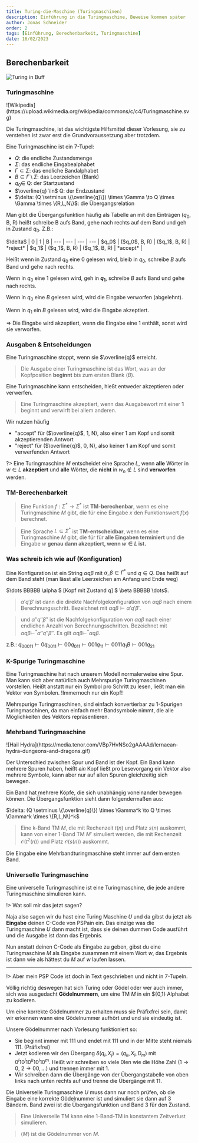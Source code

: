 ```yaml
---
title: Turing-die-Maschine (Turingmaschinen)
description: Einführung in die Turingmaschine, Beweise kommen später
author: Jonas Schneider
order: 2
tags: [Einführung, Berechenbarkeit, Turingmaschine]
date: 16/02/2023
---
```


## Berechenbarkeit

![Turing in Buff](/teaching-assets/scil/maschine-turing.png)


### Turingmaschine

<div className="center">
  ![Wikipedia](https://upload.wikimedia.org/wikipedia/commons/c/c4/Turingmaschine.svg)
</div>

Die Turingmaschine, ist das wichtigste Hilfsmittel dieser Vorlesung, sie zu verstehen ist zwar erst die Grundvoraussetzung aber trotzdem.

Eine Turingmaschine ist ein 7-Tupel:
- *Q*: die endliche Zustandsmenge
- $\Sigma$: das endliche Eingabealphabet
- $\Gamma \subset \Sigma$: das endliche Bandalphabet
- $B \in \Gamma \setminus \Sigma$: das Leerzeichen (Blank)
- $q_0 \in$ Q: der Startzustand
- $\overline{q} \in$ Q: der Endzustand
- $\delta: (Q \setminus \{\overline{q}\}) \times \Gamma \to Q \times \Gamma \times \{R,L,N\}$: die Übergangsrelation
  
Man gibt die Übergangsfunktion häufig als Tabelle an mit den Einträgen ($q_0$, B, R) heißt schreibe B aufs Band, gehe nach rechts auf dem Band und geh in Zustand $q_0$. Z.B.:

<div className="center">
$\delta$ | 0 | 1 | B |
--- | --- | --- | --- |
$q_0$ | ($q_0$, B, R) | ($q_1$, B, R) | *reject* |
$q_1$ | ($q_1$, B, R) | ($q_1$, B, R) | *accept* |
</div>

Heißt wenn in Zustand $q_0$ eine 0 gelesen wird, bleib in $q_0$, schreibe $B$ aufs Band und gehe nach rechts. 

Wenn in $q_0$ eine 1 gelesen wird, geh in **$q_1$**, schreibe $B$ aufs Band und gehe nach rechts. 

Wenn in $q_0$ eine $B$ gelesen wird, wird die Eingabe verworfen (abgelehnt). 

Wenn in $q_1$ ein $B$ gelesen wird, wird die Eingabe akzeptiert.

$\Longrightarrow$ Die Eingabe wird akzeptiert, wenn die Eingabe eine 1 enthält, sonst wird sie verworfen.

### Ausgaben & Entscheidungen

Eine Turingmaschine stoppt, wenn sie $\overline{q}$ erreicht. 

> Die Ausgabe einer Turingmaschine ist das Wort, was an der Kopfposition **beginnt** bis zum ersten Blank ($B$).

Eine Turingmaschine kann entscheiden, hießt entweder akzeptieren oder verwerfen.

> Eine Turingmaschine akzeptiert, wenn das Ausgabewort mit einer **1** beginnt und verwirft bei allem anderen.

Wir nutzen häufig

- "accept" für ($\overline{q}$, 1, N), also einer 1 am Kopf und somit akzeptierenden Antwort
- "reject" für ($\overline{q}$, 0, N), also keiner 1 am Kopf und somit verwerfenden Antwort

?> Eine Turingmaschine $M$ entscheidet eine Sprache $L$, wenn **alle** Wörter in $w \in L$ **akzeptiert** und **alle** Wörter, die **nicht** in $w_n \notin L$ sind **verworfen** werden.

### TM-Berechenbarkeit

> Eine Funktion $f: \Sigma^* \to \Sigma^*$ ist **TM-berechenbar**, wenn es eine Turingmaschine $M$ gibt, die für eine Eingabe $x$ den Funktionswert $f(x)$ berechnet.

> Eine Sprache $L \subseteq \Sigma^*$ ist **TM-entscheidbar**, wenn es eine Turingmaschine $M$ gibt, die für für **alle Eingaben terminiert** und die Eingabe $w$ **genau dann akzeptiert, wenn $w \in L$ ist.**

### Was schreib ich wie auf (Konfiguration)

Eine Konfiguration ist ein String $\alpha q \beta$ mit $\alpha, \beta \in \Gamma^*$ und $q \in Q$.
Das heißt auf dem Band steht (man lässt alle Leerzeichen am Anfang und Ende weg) 

$\dots BBBBB \alpha $ [Kopf mit Zustand q] $ \beta BBBBB \dots$. 


> $\alpha' q' \beta'$ ist dann die direkte Nachfolgekonfiguration von $\alpha q \beta$ nach einem Berechnungsschritt. Bezeichnet mit $\alpha q \beta \vdash \alpha' q' \beta'$.

> und $\alpha'' q'' \beta''$ ist die Nachfolgekonfiguration von $\alpha q \beta$ nach einer endlichen Anzahl von Berechnungsschritten. Bezeichnet mit $\alpha q \beta \vdash^* \alpha'' q'' \beta''$. Es gilt $\alpha q \beta \vdash^* \alpha q \beta$.

z.B.: $q_00011 \vdash 0q_0011 \vdash 00q_011 \vdash 001q_11 \vdash 0011q_1B \vdash 001q_21$

### K-Spurige Turingmaschine
Eine Turingmaschine hat nach unserem Modell normalerweise eine Spur. Man kann sich aber natürlich auch Mehrspurige Turingmaschinen vorstellen. 
Heißt anstatt nur ein Symbol pro Schritt zu lesen, ließt man ein Vektor von Symbolen. !Immernoch nur ein Kopf!

Mehrspurige Turingmaschinen, sind einfach konvertierbar zu 1-Spurigen Turingmaschinen, da man einfach mehr Bandsymbole nimmt, die alle Möglichkeiten des Vektors repräsentieren.

### Mehrband Turingmaschine

<div className="center">
![Hail Hydra](https://media.tenor.com/VBp7HvNSo2gAAAAd/lernaean-hydra-dungeons-and-dragons.gif)
</div>

Der Unterschied zwischen Spur und Band ist der Kopf. Ein Band kann mehrere Spuren haben, heißt *ein* Kopf ließt pro Lesevorgang ein Vektor also mehrere Symbole, kann aber nur auf allen Spuren gleichzeitig sich bewegen.

Ein Band hat mehrere Köpfe, die sich unabhängig voneinander bewegen können. Die Übergangsfunktion sieht dann folgendermaßen aus:

<div className="center">
  $\delta: (Q \setminus \{\overline{q}\}) \times \Gamma^k \to Q \times \Gamma^k \times \{R,L,N\}^k$
</div>

> Eine k-Band TM $M$, die mit Rechenzeit $t(n)$ und Platz $s(n)$ auskommt, kann von einer 1-Band TM $M'$ simuliert werden, die mit Rechenzeit $\mathcal{O}(t^2(n))$ und Platz $\mathcal{O}(s(n))$ auskommt.

Die Eingabe eine Mehrbandturingmaschine steht immer auf dem ersten Band.

### Universelle Turingmaschine

Eine universelle Turingmaschine ist eine Turingmaschine, die jede andere Turingmaschine simulieren kann.

!> Wat soll mir das jetzt sagen?

Naja also sagen wir du hast eine Turing Maschine $U$ und da gibst du jetzt als **Eingabe** deinen C-Code von PSPain ein. 
Das einzige was die Turingmaschine $U$ dann macht ist, dass sie deinen dummen Code ausführt und die Ausgabe ist dann das Ergebnis.

Nun anstatt deinen C-Code als Eingabe zu geben, gibst du eine Turingmaschine $M$ als Eingabe zusammen mit einem Wort $w$, das Ergebnis ist dann wie als hättest du $M$ auf $w$ laufen lassen.

---

!> Aber mein PSP Code ist doch in Text geschrieben und nicht in 7-Tupeln.

Völlig richtig deswegen hat sich Turing oder Gödel oder wer auch immer, sich was ausgedacht **Gödelnummern**, um eine TM $M$ in ein $\{0,1\} Alphabet zu kodieren.

Um eine korrekte Gödelnummer zu erhalten muss sie Präfixfrei sein, damit wir erkennen wann eine Gödelnummer aufhört und und sie eindeutig ist.

Unsere Gödelnummer nach Vorlesung funktioniert so:
- Sie beginnt immer mit 111 und endet mit 111 und in der Mitte steht niemals 111. (Präfixfrei)
- Jetzt kodieren wir den Übergang $\delta(q_i, X_j) = (q_k, X_l, D_m)$ mit $0^i10^j10^k10^l10^m$. Heißt wir schreiben so viele 0len wie die Höhe Zahl ($1 \to 0$, $2 \to 00, \dots$) und trennen immer mit 1.
- Wir schreiben dann die Übergänge von der Übergangstabelle von oben links nach unten rechts auf und trenne die Übergänge mit $11$.

Die Universelle Turingmaschine $U$ muss dann nur noch prüfen, ob die Eingabe eine korrekte Gödelnummer ist und simuliert sie dann auf 3 Bändern. Band zwei ist die Übergangsfunktion und Band 3 für den Zustand.

> Eine Universelle TM kann eine 1-Band-TM in konstantem Zeitverlust simulieren.

> $\langle M \rangle$ ist die Gödelnummer von $M$.   